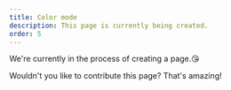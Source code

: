 ```yaml
---
title: Color mode
description: This page is currently being created.
order: 5
---
```


We're currently in the process of creating a page.😘

Wouldn't you like to contribute this page? That's amazing!
